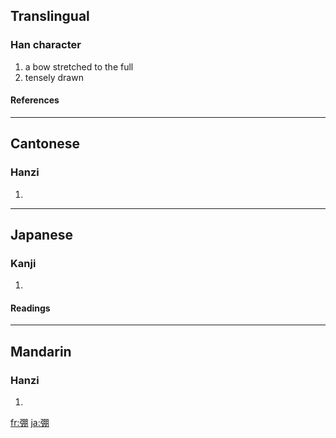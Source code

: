 ==Translingual==
===Han character===
{{Han char|rn=57|rad=弓|as=08|sn=11|four=1722<sub>0</sub>|canj=弓月月 (NBB)}}
# a bow stretched to the full
# tensely drawn
====References====
{{Han ref|kx=0360.020|dkj=09817|dj=0676.050|hdz=20998.130|uh=5F38|ud=24376|bh=D54D|bd=54605}}
----
==Cantonese==
===Hanzi===
{{yue-hanzi|jyut=|y=bang1}}
# {{defn|Cantonese}}
----
==Japanese==
===Kanji===
{{ja-kanji|grade=|rs=弓08}}
# {{defn|Japanese}} 
====Readings====
{{ja-readings|on=[[ほう]] (hō), [[ひょう]] (hyō)|kun=[[みちる]] (michiru)}}
----
==Mandarin==
===Hanzi===
{{cmn-hanzi|pin=[[péng]] ([[peng2]]), [[tán]] ([[tan2]])|wg=p'eng<sup>2</sup>, t'an<sup>2</sup>}}
# {{defn|Mandarin}}

[[fr:弸]]
[[ja:弸]]